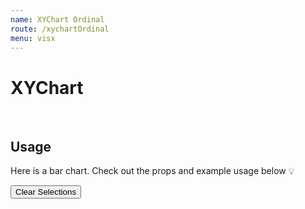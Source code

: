 ```yaml
---
name: XYChart Ordinal
route: /xychartOrdinal
menu: visx
---
```


<h1 style={{ margin: '0px' }}>XYChart</h1>

<br />

## Usage

Here is a bar chart.
Check out the props and example usage below 💡


<Playground>
<Motor  
   config={{
    host: 'localhost',
    secure: false,
    port: 19077,
    prefix: '',
    appId: '62160fbb-1fcc-4852-9edb-42dd048f6a3e',
  }}>  
  <Filter label='Year' dimension={['Year']} />
  <Filter label='OICA region' dimension={['OICA region']} />
      <Button type="clearSelections">Clear Selections</Button>
    <XYChart // width={750} height={400}  events={true}
    title="test"
    subTitle="subTitle"
    colorTheme="bio"
    selectionMethod="none"
    showClosestItem={false}
    showTooltip={true}
    showLabels={true}
    showPoints={true}
    // useSingleColor
    // snapToDataX={true}
    // snapToDataY={true}
    // shiftTooltipTop={-40}
  //  showCrossHair={false}
  //  renderHorizontally
   type="stackedbar"
    cols={[
      { qField: '[Year]', qLabel: 'Year' },
{ qField: '[OICA region]', qLabel: 'OICA region' },
      { qField: '=Sum([Car sales])*if(Year=2011,-1,1)', qLabel: 'Car sales' },
 //    { qField: '=Sum([Car sales])*if(Year=2011,1,1)', qLabel: 'Car ales' },
    ]}/>
  </Motor>
</Playground>
